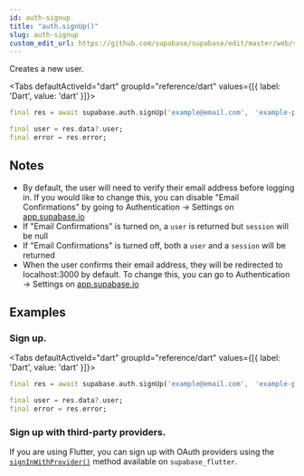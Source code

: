 ```yaml
---
id: auth-signup
title: "auth.signUp()"
slug: auth-signup
custom_edit_url: https://github.com/supabase/supabase/edit/master/web/spec/dart.yml
---
```



Creates a new user.


<Tabs
  defaultActiveId="dart"
  groupId="reference/dart"
  values={[{ label: 'Dart', value: 'dart' }]}>

<TabsPanel id="dart" label="dart">

```dart
final res = await supabase.auth.signUp('example@email.com',　'example-password');

final user = res.data?.user;
final error = res.error;
```


</TabsPanel>

</Tabs>





## Notes

- By default, the user will need to verify their email address before logging in. If you would like to change this, you can disable "Email Confirmations" by going to Authentication -> Settings on [app.supabase.io](https://app.supabase.io)
- If "Email Confirmations" is turned on, a `user` is returned but `session` will be null
- If "Email Confirmations" is turned off, both a `user` and a `session` will be returned
- When the user confirms their email address, they will be redirected to localhost:3000 by default. To change this, you can go to Authentication -> Settings on [app.supabase.io](https://app.supabase.io)










## Examples

### Sign up.



<Tabs
  defaultActiveId="dart"
  groupId="reference/dart"
  values={[{ label: 'Dart', value: 'dart' }]}>

<TabsPanel id="dart" label="dart">

```dart
final res = await supabase.auth.signUp('example@email.com',　'example-password');

final user = res.data?.user;
final error = res.error;
```


</TabsPanel>

</Tabs>

### Sign up with third-party providers.

If you are using Flutter, you can sign up with OAuth providers using the [`signInWithProvider()`](/docs/reference/dart/auth-signinwithprovider) method available on `supabase_flutter`.